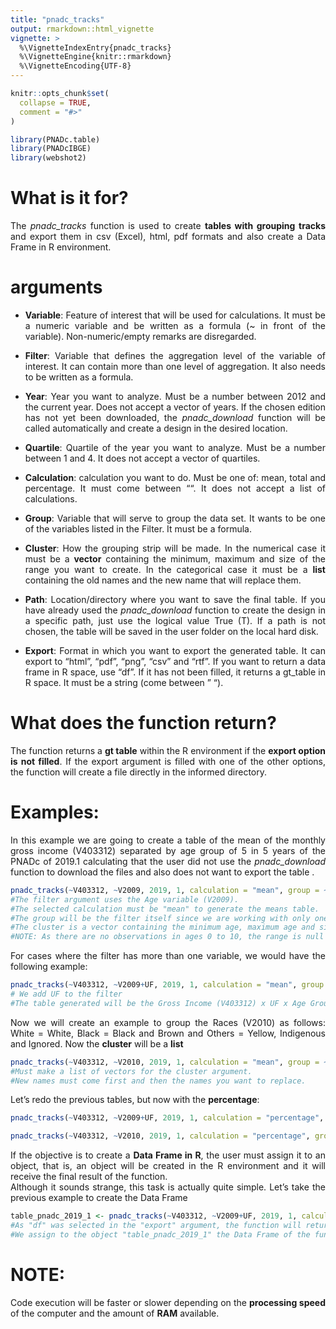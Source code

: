 ```yaml
---
title: "pnadc_tracks"
output: rmarkdown::html_vignette
vignette: >
  %\VignetteIndexEntry{pnadc_tracks}
  %\VignetteEngine{knitr::rmarkdown}
  %\VignetteEncoding{UTF-8}
---
```


```r
knitr::opts_chunk$set(
  collapse = TRUE,
  comment = "#>"
)
```

```r
library(PNADc.table)
library(PNADcIBGE)
library(webshot2)
```

# What is it for?
<div style="text-align: justify">
The _pnadc_tracks_ function is used to create **tables with grouping tracks** and export them in csv (Excel), html, pdf formats and also create a Data Frame in R environment.

# arguments
<div style="text-align: justify">
* **Variable**:
Feature of interest that will be used for calculations. It must be a numeric variable and be written as a formula (~ in front of the variable). Non-numeric/empty remarks are disregarded.

* **Filter**:
Variable that defines the aggregation level of the variable of interest. It can contain more than one level of aggregation. It also needs to be written as a formula.

* **Year**:
Year you want to analyze. Must be a number between 2012 and the current year. Does not accept a vector of years. If the chosen edition has not yet been downloaded, the _pnadc_download_ function will be called automatically and create a design in the desired location.

* **Quartile**:
Quartile of the year you want to analyze. Must be a number between 1 and 4. It does not accept a vector of quartiles.

* **Calculation**:
calculation you want to do. Must be one of: mean, total and percentage. It must come between "". It does not accept a list of calculations.

* **Group**:
Variable that will serve to group the data set. It wants to be one of the variables listed in the Filter. It must be a formula.

* **Cluster**:
How the grouping strip will be made. In the numerical case it must be a **vector** containing the minimum, maximum and size of the range you want to create. In the categorical case it must be a **list** containing the old names and the new name that will replace them.

* **Path**:
Location/directory where you want to save the final table. If you have already used the _pnadc_download_ function to create the design in a specific path, just use the logical value True (T). If a path is not chosen, the table will be saved in the user folder on the local hard disk.

* **Export**:
Format in which you want to export the generated table. It can export to "html", "pdf", "png", "csv" and "rtf". If you want to return a data frame in R space, use "df". If it has not been filled, it returns a gt_table in R space. It must be a string (come between " ").

# What does the function return?
<div style="text-align: justify">
The function returns a **gt table** within the R environment if the **export option is not filled**. If the export argument is filled with one of the other options, the function will create a file directly in the informed directory.

# Examples:
<div style="text-align: justify">
In this example we are going to create a table of the mean of the monthly gross income (V403312) separated by age group of 5 in 5 years of the PNADc of 2019.1 calculating that the user did not use the _pnadc_download_ function to download the files and also does not want to export the table .

```r
pnadc_tracks(~V403312, ~V2009, 2019, 1, calculation = "mean", group = ~V2009, cluster = c(0, 100, 5))
#The filter argument uses the Age variable (V2009).
#The selected calculation must be "mean" to generate the means table.
#The group will be the filter itself since we are working with only one filter.
#The cluster is a vector containing the minimum age, maximum age and size of the range we want to create.
#NOTE: As there are no observations in ages 0 to 10, the range is null and is not listed.
```

<div style="text-align: justify">
For cases where the filter has more than one variable, we would have the following example:
```r
pnadc_tracks(~V403312, ~V2009+UF, 2019, 1, calculation = "mean", group = ~V2009, cluster = c(0, 100, 5))
# We add UF to the filter
#The table generated will be the Gross Income (V403312) x UF x Age Group
```

<div style="text-align: justify">
Now we will create an example to group the Races (V2010) as follows: White = White, Black = Black and Brown and Others = Yellow, Indigenous and Ignored. Now the **cluster** will be a **list**

```r
pnadc_tracks(~V403312, ~V2010, 2019, 1, calculation = "mean", group = ~V2010, cluster = list("Negra" = c("Preta","Parda"), "Outras" = c("Amarela","Indígena","Ignorado")))
#Must make a list of vectors for the cluster argument.
#New names must come first and then the names you want to replace.
```

<div style="text-align: justify">
Let's redo the previous tables, but now with the **percentage**:

```r
pnadc_tracks(~V403312, ~V2009+UF, 2019, 1, calculation = "percentage", group = ~V2009, cluster = c(0, 100, 5))

pnadc_tracks(~V403312, ~V2010, 2019, 1, calculation = "percentage", group = ~V2010, cluster = list("Negra" = c("Preta","Parda"), "Outras" = c("Amarela","Indígena","Ignorado")))
```

<div style="text-align: justify">
If the objective is to create a **Data Frame in R**, the user must assign it to an object, that is, an object will be created in the R environment and it will receive the final result of the function.
<br/>Although it sounds strange, this task is actually quite simple. Let's take the previous example to create the Data Frame

```r
table_pnadc_2019_1 <- pnadc_tracks(~V403312, ~V2009+UF, 2019, 1, calculation = "percentage", path = "C:/PNADc_Data", group = ~V2009, cluster = c(0, 100, 5), export = "df")
#As "df" was selected in the "export" argument, the function will return a Data Frame.
#We assign to the object "table_pnadc_2019_1" the Data Frame of the function, in this way it will be saved so it can be used later. view(table_pnadc_2019_1)
```

# NOTE:
Code execution will be faster or slower depending on the **processing speed** of the computer and the amount of **RAM** available.
